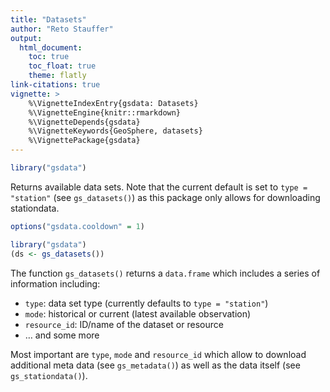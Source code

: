 ```yaml
---
title: "Datasets"
author: "Reto Stauffer"
output:
  html_document:
    toc: true
    toc_float: true
    theme: flatly
link-citations: true
vignette: >
    %\VignetteIndexEntry{gsdata: Datasets}
    %\VignetteEngine{knitr::rmarkdown}
    %\VignetteDepends{gsdata}
    %\VignetteKeywords{GeoSphere, datasets}
    %\VignettePackage{gsdata}
---
```


```r
library("gsdata")
```

Returns available data sets. Note that the current default is set to
`type = "station"` (see `gs_datasets()`) as this package only allows
for downloading stationdata.

```r
options("gsdata.cooldown" = 1)
```

```r
library("gsdata")
(ds <- gs_datasets())
```

The function `gs_datasets()` returns a `data.frame` which includes
a series of information including:

* `type`: data set type (currently defaults to `type = "station"`)
* `mode`: historical or current (latest available observation)
* `resource_id`: ID/name of the dataset or resource
* ... and some more

Most important are `type`, `mode` and `resource_id` which allow
to download additional meta data (see `gs_metadata()`) as well
as the data itself (see `gs_stationdata()`).


